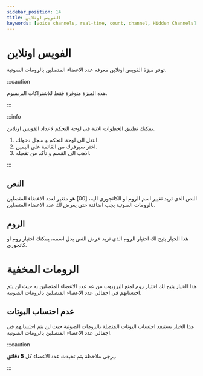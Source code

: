 ```yaml
---
sidebar_position: 14
title: الفويس اونلاين 
keywords: [voice channels, real-time, count, channel, Hidden Channels] 
---
```



# الفويس اونلاين 

توفر ميزة الفويس اونلاين معرفه عدد الاعضاء المتصلين بالرومات الصوتية.

:::caution 

هذه الميزة متوفرة فقط للاشتراكات البريميوم.

:::

:::info


يمكنك تطبيق الخطوات الاتية في لوحة التحكم لاعداد الفويس اونلاين.

1. انتقل الى لوحة التحكم و سجل دخولك. 
2. اختر سيرفرك من القائمة على اليمين.
3. اذهب الى القسم و تأكد من تفعيله. 

:::

## النص

النص الذي تريد تغيير اسم الروم او الكاتجوري اليه، [00] هو متغير لعدد الاعضاء المتصلين بالرومات الصوتية يجب اضافتة حتى يعرض لك عدد الاعضاء المتصلين.

## الروم

هذا الخيار يتيح لك اختيار الروم الذي تريد عرض النص بدل اسمه، يمكنك اختيار روم او كاتجوري. 

# الرومات المخفية

هذا الخيار يتيح لك اختيار روم لمنع البروبوت من عد عدد الاعضاء المتصلين به حيث لن يتم احتسابهم في اجمالي عدد الاعضاء المتصلين بالرومات الصوتية.

## عدم احتساب البوتات

هذا الخيار يستبعد احتساب البوتات المتصلة بالرومات الصوتية حيث لن يتم احتسابهم في اجمالي عدد الاعضاء المتصلين بالرومات الصوتية.

:::caution 

يرجى ملاحظة يتم تحيدث عدد الاعضاء كل **5 دقائق**.

:::
